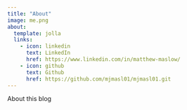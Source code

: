 ```yaml
---
title: "About"
image: me.png
about:
  template: jolla
  links:
    - icon: linkedin
      text: LinkedIn
      href: https://www.linkedin.com/in/matthew-maslow/
    - icon: github
      text: Github
      href: https://github.com/mjmasl01/mjmasl01.git
---
```


About this blog
